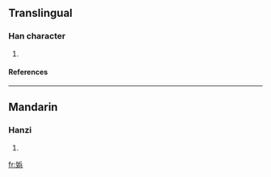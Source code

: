 ==Translingual==
===Han character===
{{Han char|rn=38|rad=女|as=07|sn=10|four=|canj=女人一金 (VOMC)}}
# {{defn|Han|sort=女07}}
====References====
{{Han ref|kx=0263.110|dkj=06332|dj=0529.280|hdz=21052.120|uh=5A26|ud=23078}}
----
==Mandarin==
===Hanzi===
{{cmn-hanzi|pin=[[pín]] ([[pin2]])|wg=p'in<sup>2</sup>}}
# {{defn|Mandarin}}

[[fr:娦]]